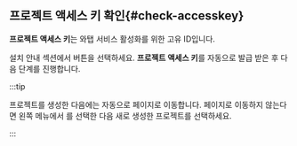 ## 프로젝트 액세스 키 확인{#check-accesskey}

**프로젝트 액세스 키**는 와탭 서비스 활성화를 위한 고유 ID입니다.  

설치 안내 섹션에서 <cmdname sid="issue_project_access_key" className="uitext" /> 버튼을 선택하세요. **프로젝트 액세스 키**를 자동으로 발급 받은 후 다음 단계를 진행합니다.

:::tip

프로젝트를 생성한 다음에는 자동으로 <cmdname sid="agent_installation" className="uitext" /> 페이지로 이동합니다. <cmdname sid="agent_installation" className="uitext" /> 페이지로 이동하지 않는다면 왼쪽 메뉴에서 <cmdname sid="all_projects" className="uitext" />를 선택한 다음 새로 생성한 프로젝트를 선택하세요.

:::